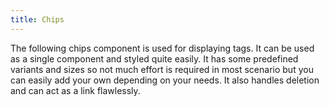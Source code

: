 ```yaml
---
title: Chips
---
```


The following chips component is used for displaying tags. It can be used as a single component and styled quite easily. It has some predefined variants and sizes so not much effort is required in most scenario but you can easily add your own depending on your needs. It also handles deletion and can act as a link flawlessly.




<Tabs>
  <TabItem label="Usage"><Code code={chipsApp} lang="jsx" title="App.jsx" /></TabItem>
  <TabItem label="Component"><Code code={chips} lang="jsx" title="chips.jsx" /></TabItem>
</Tabs>